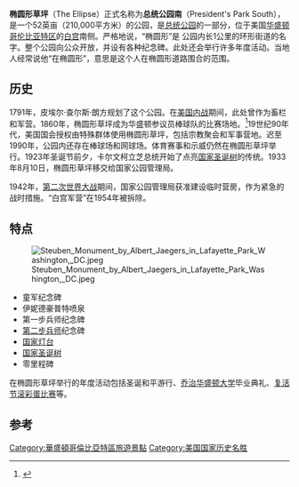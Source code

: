 {{Infobox park
| name           = 椭圆形草坪
| alt_name       = 总统公园南
| photo          = Aerial view of White House and the Ellipse.jpg
| photo_width    = 300
| map            = United States Washington, D.C. central
| map_caption    = 在華盛頓市中心區的位置
| location       = [[华盛顿哥伦比亚特区|华盛顿哥伦比亚特区]]
| lat_d          = 38.893928
| long_d         = -77.036567
| region         = US-DC
| area           = 52英亩（210,000平方米）
}}
'''椭圆形草坪'''（The Ellipse）正式名称为'''总统公园南'''（President's Park South），是一个52英亩（210,000平方米）的公园，是[[总统公园|总统公园]]的一部分，位于美国[[华盛顿哥伦比亚特区|华盛顿哥伦比亚特区]]的[[白宫|白宫]]南侧。严格地说，“椭圆形”是 公园内长1公里的环形街道的名字。整个公园向公众开放，并设有各种纪念碑。此处还会举行许多年度活动。当地人经常说他“在椭圆形”，意思是这个人在椭圆形道路围合的范围。

==历史==
1791年，皮埃尔·查尔斯·朗方规划了这个公园。在[[美国内战|美国内战]]期间，此处曾作为畜栏和军营。1860年，椭圆形草坪成为华盛顿参议员棒球队的比赛场地。<ref>{{cite journal|last=Ceresi|first=Frank|author2=Carol McMains |title=The Washington Nationals and the Development of America's National Pastime|journal=Washington History|year=2003|volume=15|issue=1|pages=26-41}}</ref>19世纪90年代，美国国会授权由特殊群体使用椭圆形草坪，包括宗教聚会和军事营地。迟至1990年，公园内还存在棒球场和网球场。体育赛事和示威仍然在椭圆形草坪举行。1923年圣诞节前夕，卡尔文柯立芝总统开始了点亮[[国家圣诞树|国家圣诞树]]的传统。1933年8月10日，椭圆形草坪移交给国家公园管理局。 

1942年，[[第二次世界大战|第二次世界大战]]期间，国家公园管理局获准建设临时营房，作为紧急的战时措施。“白宫军营”在1954年被拆除。

==特点==
[[File:Steuben_Monument_by_Albert_Jaegers_in_Lafayette_Park_Washington,_DC.jpeg|thumb]]
* 童军纪念碑
* 伊妮德豪普特喷泉
* 第一步兵师纪念碑
* [[美国陆军第二步兵师|第二步兵师]]纪念碑
* [[国家灯台|国家灯台]]
* [[国家圣诞树|国家圣诞树]]
* 零里程碑
 
在椭圆形草坪举行的年度活动包括圣诞和平游行、[[乔治华盛顿大学|乔治华盛顿大学]]毕业典礼、[[复活节滚彩蛋比赛|复活节滚彩蛋比赛]]等。

==参考==
{{Reflist}}
[[Category:華盛頓哥倫比亞特區旅遊景點|Category:華盛頓哥倫比亞特區旅遊景點]]
[[Category:美国国家历史名胜|Category:美国国家历史名胜]]